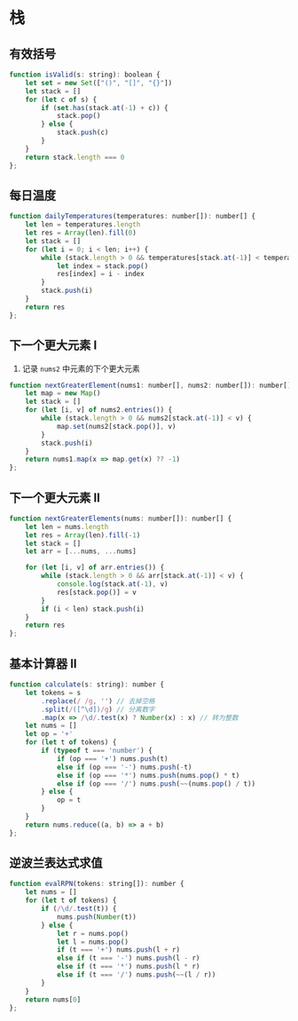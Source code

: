 # 栈
## 有效括号
```js
function isValid(s: string): boolean {
    let set = new Set(["()", "[]", "{}"])
    let stack = []
    for (let c of s) {
        if (set.has(stack.at(-1) + c)) {
            stack.pop()
        } else {
            stack.push(c)
        }
    }
    return stack.length === 0
};
```
## 每日温度
```js
function dailyTemperatures(temperatures: number[]): number[] {
    let len = temperatures.length
    let res = Array(len).fill(0)
    let stack = []
    for (let i = 0; i < len; i++) {
        while (stack.length > 0 && temperatures[stack.at(-1)] < temperatures[i]) {
            let index = stack.pop()
            res[index] = i - index
        }
        stack.push(i)
    }
    return res
};
```
## 下一个更大元素 I
1. 记录 `nums2` 中元素的下个更大元素
```js
function nextGreaterElement(nums1: number[], nums2: number[]): number[] {
    let map = new Map()
    let stack = []
    for (let [i, v] of nums2.entries()) {
        while (stack.length > 0 && nums2[stack.at(-1)] < v) {
            map.set(nums2[stack.pop()], v)
        }
        stack.push(i)
    }
    return nums1.map(x => map.get(x) ?? -1)
};
```
## 下一个更大元素 II
```js
function nextGreaterElements(nums: number[]): number[] {
    let len = nums.length
    let res = Array(len).fill(-1)
    let stack = []
    let arr = [...nums, ...nums]

    for (let [i, v] of arr.entries()) {
        while (stack.length > 0 && arr[stack.at(-1)] < v) {
            console.log(stack.at(-1), v)
            res[stack.pop()] = v
        }
        if (i < len) stack.push(i)
    }
    return res
};
```
## 基本计算器 II
```js
function calculate(s: string): number {
    let tokens = s
        .replace(/ /g, '') // 去掉空格
        .split(/([^\d])/g) // 分离数字
        .map(x => /\d/.test(x) ? Number(x) : x) // 转为整数
    let nums = []
    let op = '+'
    for (let t of tokens) {
        if (typeof t === 'number') {
            if (op === '+') nums.push(t)
            else if (op === '-') nums.push(-t)
            else if (op === '*') nums.push(nums.pop() * t)
            else if (op === '/') nums.push(~~(nums.pop() / t))
        } else {
            op = t
        }
    }
    return nums.reduce((a, b) => a + b)
};
```
## 逆波兰表达式求值
```js
function evalRPN(tokens: string[]): number {
    let nums = []
    for (let t of tokens) {
        if (/\d/.test(t)) {
            nums.push(Number(t))
        } else {
            let r = nums.pop()
            let l = nums.pop()
            if (t === '+') nums.push(l + r)
            else if (t === '-') nums.push(l - r)
            else if (t === '*') nums.push(l * r)
            else if (t === '/') nums.push(~~(l / r))
        }
    }
    return nums[0]
};
```